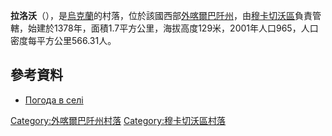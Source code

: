 {{coord|48|24|14|N|22|48|37|E|scale:100000|display=title}}

'''拉洛沃'''（{{lang-uk|Лалово}}），是[[烏克蘭|烏克蘭]]的村落，位於該國西部[[外喀爾巴阡州|外喀爾巴阡州]]，由[[穆卡切沃區|穆卡切沃區]]負責管轄，始建於1378年，面積1.7平方公里，海拔高度129米，2001年人口965，人口密度每平方公里566.31人。

==參考資料==
* [http://weather.in.ua/ua/zakarpatskaja/13028 Погода в селі ] {{Wayback|url=http://weather.in.ua/ua/zakarpatskaja/13028 |date=20161106041321 }}

{{DEFAULTSORT:Лалово}}

[[Category:外喀爾巴阡州村落|Category:外喀爾巴阡州村落]]
[[Category:穆卡切沃區村落|Category:穆卡切沃區村落]]


{{Zakarpattia-geo-stub}}